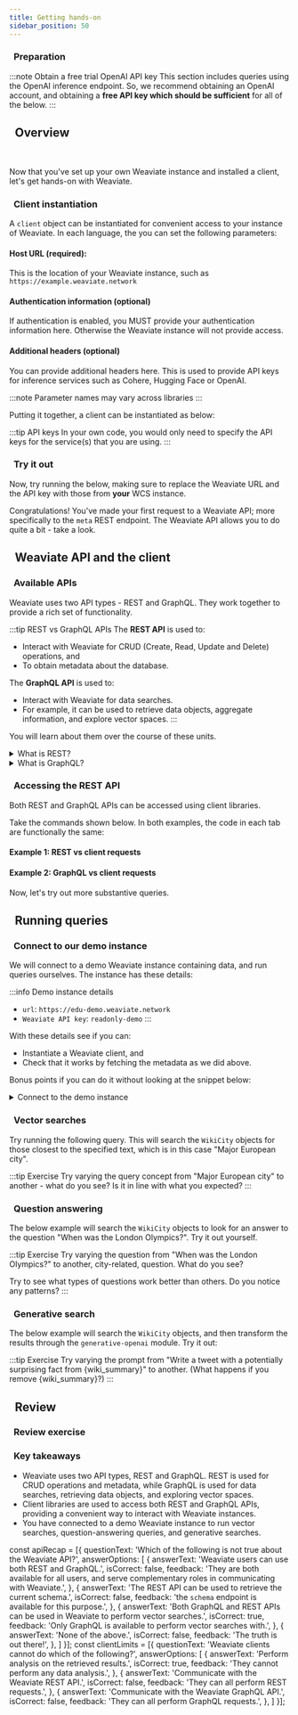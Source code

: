 ```yaml
---
title: Getting hands-on
sidebar_position: 50
---
```


### <i class="fa-solid fa-chalkboard"></i>&nbsp;&nbsp;Preparation

:::note Obtain a free trial OpenAI API key
This section includes queries using the OpenAI inference endpoint. So, we recommend obtaining an OpenAI account, and obtaining a **free API key which should be sufficient** for all of the below.
:::

## <i class="fa-solid fa-square-chevron-right"></i>&nbsp;&nbsp;Overview


<ReactPlayer url='https://youtu.be/nil86_auPXI' controls='true'/>
<br/>

Now that you've set up your own Weaviate instance and installed a client, let's get hands-on with Weaviate.

### <i class="fa-solid fa-code"></i>&nbsp;&nbsp;Client instantiation

A `client` object can be instantiated for convenient access to your instance of Weaviate. In each language, the you can set the following parameters:

#### <i class="fa-solid fa-code-simple"></i> Host URL (required):

This is the location of your Weaviate instance, such as `https://example.weaviate.network`

#### <i class="fa-solid fa-code-simple"></i> Authentication information (optional)

If authentication is enabled, you MUST provide your authentication information here. Otherwise the Weaviate instance will not provide access.

#### <i class="fa-solid fa-code-simple"></i> Additional headers (optional)

You can provide additional headers here. This is used to provide API keys for inference services such as Cohere, Hugging Face or OpenAI.

:::note
Parameter names may vary across libraries
:::

Putting it together, a client can be instantiated as below:

<!-- TODO - add client code examples -->


<ClientInstantiationCode/>

:::tip API keys
In your own code, you would only need to specify the API keys for the service(s) that you are using.
:::

### <i class="fa-solid fa-code"></i>&nbsp;&nbsp;Try it out

Now, try running the below, making sure to replace the Weaviate URL and the API key with those from **your** WCS instance.


<ClientCheckConnection/>

Congratulations! You've made your first request to a Weaviate API; more specifically to the `meta` REST endpoint. The Weaviate API allows you to do quite a bit - take a look.

## <i class="fa-solid fa-square-chevron-right"></i>&nbsp;&nbsp;Weaviate API and the client

### <i class="fa-solid fa-chalkboard"></i>&nbsp;&nbsp;Available APIs

Weaviate uses two API types - REST and GraphQL. They work together to provide a rich set of functionality.

:::tip REST vs GraphQL APIs
The **REST API** is used to:
- Interact with Weaviate for CRUD (Create, Read, Update and Delete) operations, and
- To obtain metadata about the database.

The **GraphQL API** is used to:
- Interact with Weaviate for data searches.
- For example, it can be used to retrieve data objects, aggregate information, and explore vector spaces.
:::

You will learn about them over the course of these units.

<details>
  <summary>What is REST?</summary>

REST is an acronym for **RE**presentational **S**tate **T**ransfer.

A REST API provides multiple endpoints, each with its own URL, that can be used to interact with the API.

The endpoints are organized into a hierarchy, with each endpoint representing a resource. The client can then request information about these resources by sending a request to the server.

</details>

<details>
  <summary>What is GraphQL?</summary>

GraphQL is a query language for APIs.

First released by Facebook in 2015, it is now maintained by the GraphQL Foundation.

GraphQL is a specification for a query language that can be used to request information from a server. GraphQL is a **strongly typed** language, which means that the client must specify the type of data that it wants to receive.

</details>

### <i class="fa-solid fa-code"></i>&nbsp;&nbsp;Accessing the REST API

Both REST and GraphQL APIs can be accessed using client libraries.

Take the commands shown below. In both examples, the code in each tab are functionally the same:

#### <i class="fa-solid fa-code-simple"></i> Example 1: REST vs client requests


<ClientRESTObjectGet />

#### <i class="fa-solid fa-code-simple"></i> Example 2: GraphQL vs client requests


<ClientGraphqlGet />

Now, let's try out more substantive queries.

## <i class="fa-solid fa-square-chevron-right"></i>&nbsp;&nbsp;Running queries

<!-- <img src={imageUrl} alt="Image alt" width="75%"/> -->

### <i class="fa-solid fa-code"></i>&nbsp;&nbsp;Connect to our demo instance

We will connect to a demo Weaviate instance containing data, and run queries ourselves. The instance has these details:

:::info Demo instance details
- `url`: `https://edu-demo.weaviate.network`
- `Weaviate API key`: `readonly-demo`
:::

With these details see if you can:
- Instantiate a Weaviate client, and
- Check that it works by fetching the metadata as we did above.

Bonus points if you can do it without looking at the snippet below:


<details>
  <summary>Connect to the demo instance</summary>

<ClientCheckConnectionEdudemo/>

</details>

### <i class="fa-solid fa-code"></i>&nbsp;&nbsp;Vector searches

Try running the following query. This will search the `WikiCity` objects for those closest to the specified text, which is in this case "Major European city".


<QueryVectorSearch/>

:::tip Exercise
Try varying the query concept from "Major European city" to another - what do you see? Is it in line with what you expected?
:::

### <i class="fa-solid fa-code"></i>&nbsp;&nbsp;Question answering

The below example will search the `WikiCity` objects to look for an answer to the question "When was the London Olympics?". Try it out yourself.


<QueryQuestionAnswering/>

:::tip Exercise
Try varying the question from "When was the London Olympics?" to another, city-related, question. What do you see?

Try to see what types of questions work better than others. Do you notice any patterns?
:::

### <i class="fa-solid fa-code"></i>&nbsp;&nbsp;Generative search

The below example will search the `WikiCity` objects, and then transform the results through the `generative-openai` module. Try it out:


<QueryGenerativeSearch/>

:::tip Exercise
Try varying the prompt from "Write a tweet with a potentially surprising fact from {wiki_summary}" to another. (What happens if you remove {wiki_summary}?)
:::

## <i class="fa-solid fa-square-chevron-right"></i>&nbsp;&nbsp;Review

### <i class="fa-solid fa-pen-to-square"></i>&nbsp;&nbsp;Review exercise

<Quiz questions={apiRecap} />

<Quiz questions={clientLimits} />

### <i class="fa-solid fa-lightbulb-on"></i>&nbsp;&nbsp;Key takeaways

- Weaviate uses two API types, REST and GraphQL. REST is used for CRUD operations and metadata, while GraphQL is used for data searches, retrieving data objects, and exploring vector spaces.
- Client libraries are used to access both REST and GraphQL APIs, providing a convenient way to interact with Weaviate instances.
- You have connected to a demo Weaviate instance to run vector searches, question-answering queries, and generative searches.


<GiscusDocComment />

const apiRecap = [{
  questionText: 'Which of the following is not true about the Weaviate API?',
  answerOptions: [
    {
      answerText: 'Weaviate users can use both REST and GraphQL.',
      isCorrect: false,
      feedback: 'They are both available for all users, and serve complementary roles in communicating with Weaviate.',
    },
    {
      answerText: 'The REST API can be used to retrieve the current schema.',
      isCorrect: false,
      feedback: 'the `schema` endpoint is available for this purpose.',
    },
    {
      answerText: 'Both GraphQL and REST APIs can be used in Weaviate to perform vector searches.',
      isCorrect: true,
      feedback: 'Only GraphQL is available to perform vector searches with.',
    },
    {
      answerText: 'None of the above.',
      isCorrect: false,
      feedback: 'The truth is out there!',
    },
  ]
}];
const clientLimits = [{
  questionText: 'Weaviate clients cannot do which of the following?',
  answerOptions: [
    {
      answerText: 'Perform analysis on the retrieved results.',
      isCorrect: true,
      feedback: 'They cannot perform any data analysis.',
    },
    {
      answerText: 'Communicate with the Weaviate REST API.',
      isCorrect: false,
      feedback: 'They can all perform REST requests.',
    },
    {
      answerText: 'Communicate with the Weaviate GraphQL API.',
      isCorrect: false,
      feedback: 'They can all perform GraphQL requests.',
    },
  ]
}];